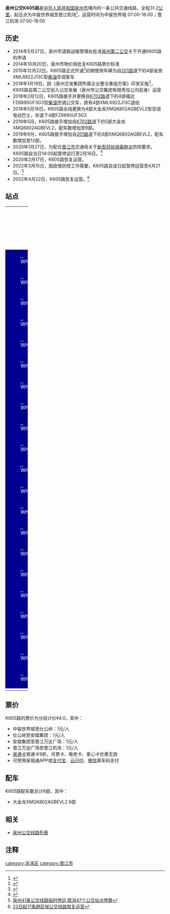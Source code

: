 {{Infobox Bus Route
| number=泉州公交K605路
| image=[[File:MIN-CYH820.jpeg|300px]]
| operator=[[泉州市公交集团有限责任公司|泉州市公交集团有限责任公司]]  
| garage=[[泉州市环湾公交运输有限公司|环湾公司]]
| length=31.2KM
| via=华侨大学、客运中心站<br>浦西万达广场、晋江万达广场
| start=中骏世界城
| end=晋江机场
| level=中骏世界城 07:00-18:00<br>晋江机场 07:00-18:00
| frequency=20-30分钟
| vehicle=大金龙XMQ6802AGBEVL2
| Fare=分段计价¥4.0
| bgcolor=#000093
| fontcolor=white
}}
'''泉州公交K605路'''是[[中华人民共和国|中华人民共和国]][[泉州市|泉州市]]境内的一条公共交通线路，全程31.2[[公里|公里]]。起讫点为中骏世界城至晋江机场<ref>{{Cite web |url=http://www.qzbus.cn/?action-category-catid-20 |title=线路查询 |accessdate=2016-06-27 |archive-date=2016-07-31 |archive-url=https://web.archive.org/web/20160731090630/http://www.qzbus.cn/?action-category-catid-20 |dead-url=no }}</ref>，运营时间为中骏世界城 07:00-18:00；晋江机场 07:00-18:00

== 历史 ==
*2014年5月27日，泉州市道路运输管理处批准[[泉州第二公交|泉州第二公交]]关于开通K605路的申请
*2014年10月20日，泉州市物价局批复K605路票价标准
*2015年12月22日，K605路正式开通<ref>{{Cite web |url=http://www.qzwb.com/gb/content/2015-12/21/content_5251340.htm |title=城东至机场公交K605路明起开通 全程票价4元/人 |access-date=2016-06-27 |archive-url=https://web.archive.org/web/20151223231614/http://www.qzwb.com/gb/content/2015-12/21/content_5251340.htm |archive-date=2015-12-23 |dead-url=yes }}</ref>初期使用车辆为自[[泉州公交201路|201路]]退下的4部金旅XML6922J13C型[[柴油|柴油]]空调客车
*2018年1月19日，因《泉州交发集团所属企业整合重组方案》印发实施<ref>{{Cite web |url=http://www.gzw.fjqz.gov.cn/gzdt/gqdt/201801/t20180119_591360.htm |title=泉州城乡公交一体化实现重大突破 |access-date=2018-03-21 |archive-url=https://web.archive.org/web/20180121000007/http://www.gzw.fjqz.gov.cn/gzdt/gqdt/201801/t20180119_591360.htm |archive-date=2018-01-21 |dead-url=yes }}</ref>，K605路自第二公交划入公交发展（泉州市公交集团有限责任公司前身）运营
*2018年2月12日，K605路接手并更换自[[泉州公交K702路|K702路]]退下的4部福达FZ6890UF3G3型[[柴油|柴油]]空调公交车，原有4部XML6922J13C退役
*2018年5月16日，K605路全线更换为4部大金龙XMQ6802AGBEVL2型空调电动巴士，并退下4部FZ6890UF3G3
*2019年5月，K605路接手增加自[[泉州公交K702路|K702路]]退下的5部大金龙XMQ6802AGBEVL2，配车数增加至9部。
*2019年9月，K605路接手增加自[[泉州公交201路|201路]]退下的3部XMQ6802AGBEVL2，配车数增加至12部。
*2020年1月27日，为配合[[晋江市|晋江市]]交通局关于[[2019新型冠状病毒|新型冠状病毒肺炎]]防控要求。K605路自当日14:00起暂停运行至2月16日。<ref>{{Cite web |url=https://www.qztv.cn/index/News/detail/id/81800.html?spm=0.0.0.0.6Klnau |title=【持续更新】紧急通告！1月28日起，晋江所有公交线路暂停营运 |accessdate=2020-01-27 |archive-date=2020-01-27 |archive-url=https://web.archive.org/web/20200127085755/https://www.qztv.cn/index/News/detail/id/81800.html%3Fspm%3D0.0.0.0.6Klnau |dead-url=no }}</ref>
*2020年2月17日，K605路恢复运营。
*2022年3月15日，因疫情防控工作需要，K605路自该日起暂停运营至4月21日。<ref>[https://www.qzwb.com/gb/content/2022-03/15/content_7131856.htm 泉州41条公交线路临时停运  取消47个公交站点停靠]</ref>
*2022年4月22日，K605路恢复运营。<ref>[https://www.qzwb.com/gb/content/2022-04/21/content_7138350.htm 22日起17条跨区域公交线路恢复运营]</ref>

== 站点 ==
{| width=100% class="wikitable" style="text-align: center;"
|- 
! width=5% colspan=3 | 路线
! colspan=2 width=25% | 所在地区、街道
! width=30% | 站点名
! width=30% | 备注
|- 
|style="border: 0px;background:#000093;color:white;" | [[File:White_dot.svg|8px]]
|style="border: 0px;" |
|style="border: 0px;" |
| rowspan = 10 | [[丰泽区|丰泽区]]
| rowspan = 1 | 体育街
| 中骏世界城
| 起讫站
|-
|style="border: 0px;background:#000093;color:white;" | [[File:White_dot.svg|8px]]
|style="border: 0px;" |
|style="border: 0px;" |
| rowspan = 1 | 安吉路
| 海峡体育中心
| 
|-
|style="border: 0px;background:#000093;color:white;" | [[File:White_dot.svg|8px]]
|style="border: 0px;" |
|style="border: 0px;" |
| rowspan = 1 | 城东街
| 城东中学
| 
|-
|style="border: 0px;background:#000093;color:white;" | [[File:White_dot.svg|8px]]
|style="border: 0px;" |
|style="border: 0px;" |
| rowspan = 2 | 城华南路
| [[华侨大学|华侨大学]]
| 
|-
|style="border: 0px;background:#000093;color:white;" | [[File:White_dot.svg|8px]]
|style="border: 0px;" |
|style="border: 0px;" |
| 仕公岭
| 分段点
|-
|style="border: 0px;background:#000093;color:white;" | [[File:White_dot.svg|8px]]
|style="border: 0px;" |
|style="border: 0px;" |
| rowspan = 2 | 坪山路
| 泉州农校
| 
|-
|style="border: 0px;background:#000093;color:white;" | [[File:White_dot.svg|8px]]
|style="border: 0px;" |
|style="border: 0px;" |
| 客运中心站东门
| 
|-
|style="border: 0px;background:#000093;color:white;" | [[File:White_dot.svg|8px]]
|style="border: 0px;" |
|style="border: 0px;" |
| rowspan = 3 | 宝洲路
| 行政执法局
| 
|-
|style="border: 0px;background:#000093;color:white;" | [[File:White_dot.svg|8px]]
|style="border: 0px;" |
|style="border: 0px;" |
| 宝洲街中段
| 浦西[[万达广场_(中国)|万达广场]]
|-
|style="border: 0px;background:#000093;color:white;" | [[File:White_dot.svg|8px]]
|style="border: 0px;" |
|style="border: 0px;" |
| 东南医院
| 
|-
|style="border: 0px;background:#000093;color:white;" | [[File:White_dot.svg|8px]]
|style="border: 0px;" |
|style="border: 0px;" |
| rowspan = 12 | [[晋江市|晋江市]]
| rowspan = 1 | 池峰路
| 池峰路东段
| 
|-
|style="border: 0px;background:#000093;color:white;" | [[File:White_dot.svg|8px]]
|style="border: 0px;" |
|style="border: 0px;" |
| rowspan = 3 | 泉安路
| [[安踏|安踏]]
| 分段点
|-
|style="border: 0px;background:#000093;color:white;" | [[File:White_dot.svg|8px]]
|style="border: 0px;" |
|style="border: 0px;" |
| 东山
| [[池店镇|池店镇]]政府
|-
|style="border: 0px;background:#000093;color:white;" | [[File:White_dot.svg|8px]]
|style="border: 0px;" |
|style="border: 0px;" |
| 池店
| 
|-
|style="border: 0px;background:#000093;color:white;" | [[File:White_dot.svg|8px]]
|style="border: 0px;" |
|style="border: 0px;" |
| rowspan = 2 | 世纪大道
| 汇景小区
| 
|-
|style="border: 0px;background:#000093;color:white;" | [[File:White_dot.svg|8px]]
|style="border: 0px;" |
|style="border: 0px;" |
| 晋江万达广场
| 分段点
|-
|style="border: 0px;background:#000093;color:white;" | [[File:White_dot.svg|8px]]
|style="border: 0px;" |
|style="border: 0px;" |
| rowspan = 3 | 迎宾路
| 晋江体育馆
| 
|-
|style="border: 0px;background:#000093;color:white;" | [[File:White_dot.svg|8px]]
|style="border: 0px;" |
|style="border: 0px;" |
| 晋江地税局
| 
|-
|style="border: 0px;background:#000093;color:white;" | [[File:White_dot.svg|8px]]
|style="border: 0px;" |
|style="border: 0px;" |
| 晋江交警大队
| 
|-
|style="border: 0px;background:#000093;color:white;" | [[File:White_dot.svg|8px]]
|style="border: 0px;" |
|style="border: 0px;" |
| rowspan = 1 | 和平中路
| 机场路口
| 
|-
|style="border: 0px;background:#000093;color:white;" | [[File:White_dot.svg|8px]]
|style="border: 0px;" |
|style="border: 0px;" |
| rowspan = 1 | 机场路
| [[泉州晋江国际机场|晋江机场]]
| 起讫站
|-
|}

== 票价 ==
K605路的票价为分段计价¥4.0，其中：
*中骏世界城至仕公岭：1元/人
*仕公岭至安踏集团：1元/人
*安踏集团至晋江万达广场：1元/人
*晋江万达广场至晋江机场：1元/人
*[[泉通卡|泉通卡]]普通卡9折，月票卡、敬老卡、爱心卡优惠无效
*可使用泉城通APP或[[支付宝|支付宝]]、[[云闪付|云闪付]]、[[微信|微信]]乘车码支付

== 配车 ==
K605路配车数总计6部，其中：
*大金龙XMQ6802AGBEVL2 6部

{{gallery 
|width = 300
|height = 
|align = 
|lines = 1
|File:MIN-CY1529 in No.K605 bus line of the 2nd Zayton bus.jpg|金旅XML6922J13C（2015.12 - 2018.2）
|File:MIN-CYA144.jpeg|福达FZ6890UF3G3（2018.2 - 2018.5）
|File:MIN-CYH820.jpeg|大金龙XMQ6802AGBEVL2（2018.5 - ）
}}

== 相关 ==
*[[泉州公交线路列表|泉州公交线路列表]]
== 注释 ==
{{reflist|refs=}}

{{泉州公交线路列表}}

[[category:丰泽区|category:丰泽区]]
[[category:晋江市|category:晋江市]]
